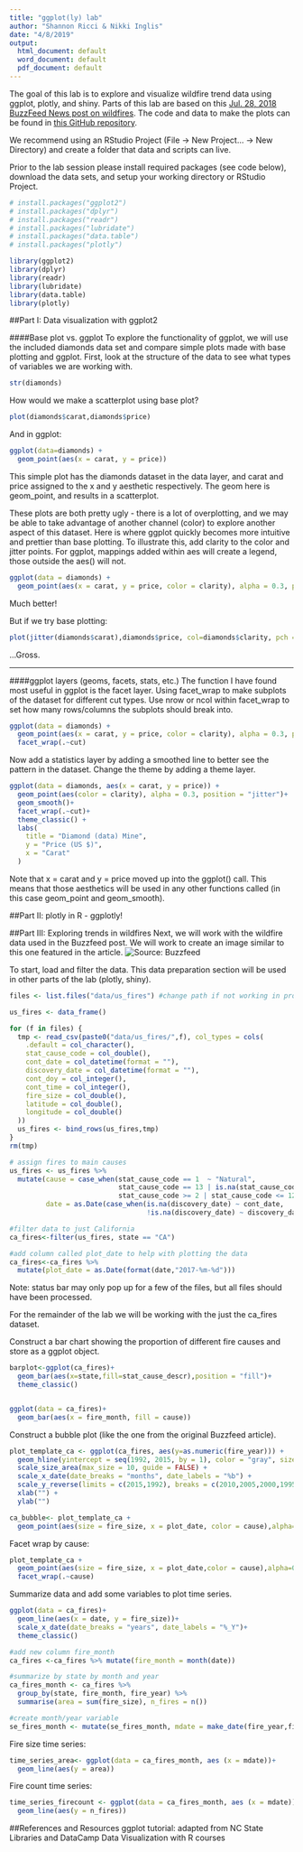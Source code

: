 ```yaml
---
title: "ggplot(ly) lab"
author: "Shannon Ricci & Nikki Inglis"
date: "4/8/2019"
output:
  html_document: default
  word_document: default
  pdf_document: default
---
```


The goal of this lab is to explore and visualize wildfire trend data using ggplot, plotly, and shiny. Parts of this lab are based on this [Jul. 28, 2018 BuzzFeed News post on wildfires](https://www.buzzfeednews.com/article/peteraldhous/california-wildfires-people-climate). The code and data to make the plots can be found in [this GitHub repository](https://github.com/BuzzFeedNews/2018-07-wildfire-trends).

We recommend using an RStudio Project (File -> New Project... -> New Directory) and create a folder that data and scripts can live.

Prior to the lab session please install required packages (see code below), download the data sets, and setup your working directory or RStudio Project.
```r
# install.packages("ggplot2")
# install.packages("dplyr")
# install.packages("readr")
# install.packages("lubridate")
# install.packages("data.table")
# install.packages("plotly")

library(ggplot2)
library(dplyr)
library(readr)
library(lubridate)
library(data.table)
library(plotly)
```

##Part I: Data visualization with ggplot2

####Base plot vs. ggplot
To explore the functionality of ggplot, we will use the included diamonds data set and compare simple plots made with base plotting and ggplot. First, look at the structure of the data to see what types of variables we are working with.

```r
str(diamonds)
```

How would we make a scatterplot using base plot?
```r
plot(diamonds$carat,diamonds$price)
```


And in ggplot:
```r
ggplot(data=diamonds) + 
  geom_point(aes(x = carat, y = price))
```

This simple plot has the diamonds dataset in the data layer, and carat and price assigned to the x and y aesthetic respectively. The geom here is geom_point, and results in a scatterplot.

These plots are both pretty ugly - there is a lot of overplotting, and we may be able to take advantage of another channel (color) to explore another aspect of this dataset. Here is where ggplot quickly becomes more intuitive and prettier than base plotting. To illustrate this, add clarity to the color and jitter points. For ggplot, mappings added within aes will create a legend, those outside the aes() will not.

```r
ggplot(data = diamonds) + 
  geom_point(aes(x = carat, y = price, color = clarity), alpha = 0.3, position = "jitter")
```

Much better!

But if we try base plotting:
```r
plot(jitter(diamonds$carat),diamonds$price, col=diamonds$clarity, pch = 19)
```

...Gross.

***

####ggplot layers (geoms, facets, stats, etc.)
The function I have found most useful in ggplot is the facet layer. Using facet_wrap to make subplots of the dataset for different cut types. Use nrow or ncol within facet_wrap to set how many rows/columns the subplots should break into.
```r
ggplot(data = diamonds) + 
  geom_point(aes(x = carat, y = price, color = clarity), alpha = 0.3, position = "jitter")+
  facet_wrap(.~cut)
```

Now add a statistics layer by adding a smoothed line to better see the pattern in the dataset. Change the theme by adding a theme layer.
```r
ggplot(data = diamonds, aes(x = carat, y = price)) + 
  geom_point(aes(color = clarity), alpha = 0.3, position = "jitter")+
  geom_smooth()+
  facet_wrap(.~cut)+
  theme_classic() + 
  labs(
    title = "Diamond (data) Mine",
    y = "Price (US $)",
    x = "Carat"
  )

```

Note that x = carat and y = price moved up into the ggplot() call. This means that those aesthetics will be used in any other functions called (in this case geom_point and geom_smooth).


##Part II: plotly in R - ggplotly!



##Part III: Exploring trends in wildfires
Next, we will work with the wildfire data used in the Buzzfeed post. We will work to create an image similar to this one featured in the article.
![Source: Buzzfeed]("/Users/swricci/Documents/gis715_geovis/buzzfeed_cafire.png")

To start, load and filter the data. This data preparation section will be used in other parts of the lab (plotly, shiny).  
```r
files <- list.files("data/us_fires") #change path if not working in project or directory with data folder

us_fires <- data_frame()

for (f in files) {
  tmp <- read_csv(paste0("data/us_fires/",f), col_types = cols(
    .default = col_character(),
    stat_cause_code = col_double(),
    cont_date = col_datetime(format = ""),
    discovery_date = col_datetime(format = ""),
    cont_doy = col_integer(),
    cont_time = col_integer(),
    fire_size = col_double(),
    latitude = col_double(),
    longitude = col_double()
  ))
  us_fires <- bind_rows(us_fires,tmp)
}
rm(tmp)

# assign fires to main causes
us_fires <- us_fires %>%
  mutate(cause = case_when(stat_cause_code == 1  ~ "Natural",
                           stat_cause_code == 13 | is.na(stat_cause_code) ~ "Unknown",
                           stat_cause_code >= 2 | stat_cause_code <= 12 ~ "Human"),
         date = as.Date(case_when(is.na(discovery_date) ~ cont_date,
                                  !is.na(discovery_date) ~ discovery_date)))

#filter data to just California
ca_fires<-filter(us_fires, state == "CA")

#add column called plot_date to help with plotting the data
ca_fires<-ca_fires %>%
  mutate(plot_date = as.Date(format(date,"2017-%m-%d")))
```

Note: status bar may only pop up for a few of the files, but all files should have been processed.

For the remainder of the lab we will be working with the just the ca_fires dataset.

Construct a bar chart showing the proportion of different fire causes and store as a ggplot object.
```r
barplot<-ggplot(ca_fires)+
  geom_bar(aes(x=state,fill=stat_cause_descr),position = "fill")+
  theme_classic()


ggplot(data = ca_fires)+
  geom_bar(aes(x = fire_month, fill = cause))
```

Construct a bubble plot (like the one from the original Buzzfeed article).
```r
plot_template_ca <- ggplot(ca_fires, aes(y=as.numeric(fire_year))) +
  geom_hline(yintercept = seq(1992, 2015, by = 1), color = "gray", size = 0.05) +
  scale_size_area(max_size = 10, guide = FALSE) +
  scale_x_date(date_breaks = "months", date_labels = "%b") +
  scale_y_reverse(limits = c(2015,1992), breaks = c(2010,2005,2000,1995)) +
  xlab("") +
  ylab("") 

ca_bubble<- plot_template_ca +
  geom_point(aes(size = fire_size, x = plot_date, color = cause),alpha=0.7)

```

Facet wrap by cause:
```r
plot_template_ca +
  geom_point(aes(size = fire_size, x = plot_date,color = cause),alpha=0.7)+
  facet_wrap(.~cause)
```

Summarize data and add some variables to plot time series.
```r

ggplot(data = ca_fires)+
  geom_line(aes(x = date, y = fire_size))+
  scale_x_date(date_breaks = "years", date_labels = "%_Y")+
  theme_classic()

#add new column fire_month
ca_fires <-ca_fires %>% mutate(fire_month = month(date))

#summarize by state by month and year
ca_fires_month <- ca_fires %>%
  group_by(state, fire_month, fire_year) %>%
  summarise(area = sum(fire_size), n_fires = n())

#create month/year variable
se_fires_month <- mutate(se_fires_month, mdate = make_date(fire_year,fire_month))
```

Fire size time series:
```r
time_series_area<- ggplot(data = ca_fires_month, aes (x = mdate))+
  geom_line(aes(y = area))
```

Fire count time series:
```r
time_series_firecount <- ggplot(data = ca_fires_month, aes (x = mdate))+
  geom_line(aes(y = n_fires))
```

##References and Resources
ggplot tutorial: adapted from NC State Libraries and DataCamp Data Visualization with R courses
